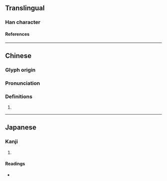 {{character info}}
==Translingual==

===Han character===
{{Han char|rn=9|rad=人|as=09|sn=11|four=22227|canj=OUMB|ids=⿰亻耑}}

====References====
{{Han ref|kx=0111.330|dkj=00896|dj=0238.070|hdz=10191.090|uh=5073}}

----

==Chinese==
{{zh-forms}}

===Glyph origin===
{{Han etym}}

===Pronunciation===
{{zh-pron
|m=duān
|c=zeoi3,dyun1
|mc=y
|oc=y
|cat=
}}

===Definitions===
{{zh-hanzi}}

# {{zh-only|仯偳|[[small]]}}

----

==Japanese==

===Kanji===
{{ja-kanji|grade=|rs=人09}}

# {{rfdef|ja|sort=人09}}

====Readings====
* {{ja-readings|on=[[たん]] (tan)|kun=[[ちひさい]] (chihisai), [[すこし]] (sukoshi)}}